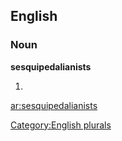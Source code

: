 
==English==

===Noun===
'''sesquipedalianists'''

# {{plural of|[[sesquipedalianist]]}}

[[Category:English plurals]]

[[ar:sesquipedalianists]]
